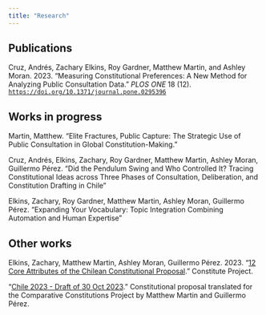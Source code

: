 ```yaml
---
title: "Research"
---
```


## Publications

Cruz, Andrés, Zachary Elkins, Roy Gardner, Matthew Martin, and Ashley Moran. 2023. "Measuring Constitutional Preferences: A New Method for Analyzing Public Consultation Data." *PLOS ONE* 18 (12). [`https://doi.org/10.1371/journal.pone.0295396`](https://doi.org/10.1371/journal.pone.0295396)

## Works in progress

Martin, Matthew. "Elite Fractures, Public Capture: The Strategic Use of Public Consultation in Global Constitution-Making."

Cruz, Andrés, Elkins, Zachary, Roy Gardner, Matthew Martin, Ashley Moran, Guillermo Pérez. "Did the Pendulum Swing and Who Controlled It? Tracing Constitutional Ideas across Three Phases of Consultation, Deliberation, and Constitution Drafting in Chile"

Elkins, Zachary, Roy Gardner, Matthew Martin, Ashley Moran, Guillermo Pérez. "Expanding Your Vocabulary: Topic Integration Combining Automation and Human Expertise"

## Other works

Elkins, Zachary, Matthew Martin, Ashley Moran, Guillermo Pérez. 2023. "[12 Core Attributes of the Chilean Constitutional Proposal](https://www.constituteproject.org/data-stories/chile-2023-proposal)." Constitute Project.

"[Chile 2023 - Draft of 30 Oct 2023](https://www.constituteproject.org/constitution/Chile_2023DD)." Constitutional proposal translated for the Comparative Constitutions Project by Matthew Martin and Guillermo Pérez.
